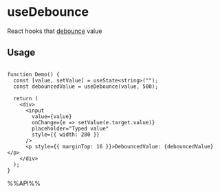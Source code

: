 # useDebounce

React hooks that [debounce](https://lodash.com/docs/4.17.15#debounce) value


## Usage

```tsx live

function Demo() {
  const [value, setValue] = useState<string>("");
  const debouncedValue = useDebounce(value, 500);

  return (
    <div>
      <input
        value={value}
        onChange={e => setValue(e.target.value)}
        placeholder="Typed value"
        style={{ width: 280 }}
      />
      <p style={{ marginTop: 16 }}>DebouncedValue: {debouncedValue}</p>
    </div>
  );
}

```

%%API%%
